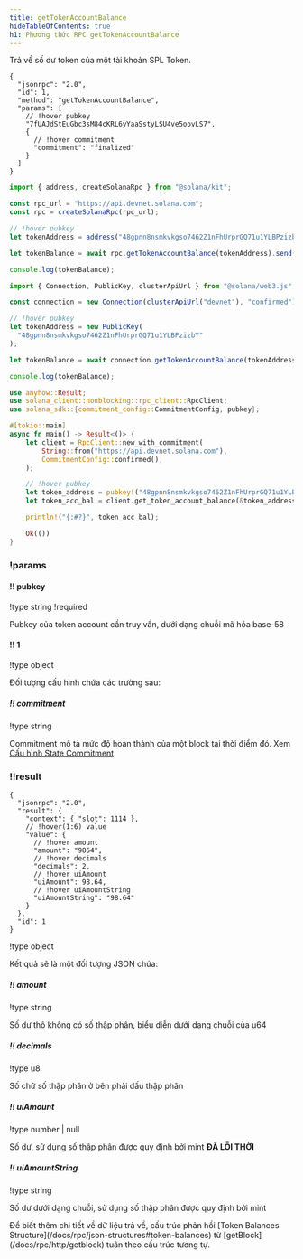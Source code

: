 ```yaml
---
title: getTokenAccountBalance
hideTableOfContents: true
h1: Phương thức RPC getTokenAccountBalance
---
```


Trả về số dư token của một tài khoản SPL Token.

<APIMethod>

```jsonc !!request curl
{
  "jsonrpc": "2.0",
  "id": 1,
  "method": "getTokenAccountBalance",
  "params": [
    // !hover pubkey
    "7fUAJdStEuGbc3sM84cKRL6yYaaSstyLSU4ve5oovLS7",
    {
      // !hover commitment
      "commitment": "finalized"
    }
  ]
}
```

```ts !!request title="Kit"
import { address, createSolanaRpc } from "@solana/kit";

const rpc_url = "https://api.devnet.solana.com";
const rpc = createSolanaRpc(rpc_url);

// !hover pubkey
let tokenAddress = address("48gpnn8nsmkvkgso7462Z1nFhUrprGQ71u1YLBPzizbY");

let tokenBalance = await rpc.getTokenAccountBalance(tokenAddress).send();

console.log(tokenBalance);
```

```ts !!request title="web3.js"
import { Connection, PublicKey, clusterApiUrl } from "@solana/web3.js";

const connection = new Connection(clusterApiUrl("devnet"), "confirmed");

// !hover pubkey
let tokenAddress = new PublicKey(
  "48gpnn8nsmkvkgso7462Z1nFhUrprGQ71u1YLBPzizbY"
);

let tokenBalance = await connection.getTokenAccountBalance(tokenAddress);

console.log(tokenBalance);
```

```rs !!request title="Rust"
use anyhow::Result;
use solana_client::nonblocking::rpc_client::RpcClient;
use solana_sdk::{commitment_config::CommitmentConfig, pubkey};

#[tokio::main]
async fn main() -> Result<()> {
    let client = RpcClient::new_with_commitment(
        String::from("https://api.devnet.solana.com"),
        CommitmentConfig::confirmed(),
    );

    // !hover pubkey
    let token_address = pubkey!("48gpnn8nsmkvkgso7462Z1nFhUrprGQ71u1YLBPzizbY");
    let token_acc_bal = client.get_token_account_balance(&token_address).await?;

    println!("{:#?}", token_acc_bal);

    Ok(())
}
```

### !params

#### !! pubkey

!type string
!required

Pubkey của token account cần truy vấn, dưới dạng chuỗi mã hóa base-58

#### !! 1

!type object

Đối tượng cấu hình chứa các trường sau:

##### !! commitment

!type string

Commitment mô tả mức độ hoàn thành của một block tại thời điểm đó. Xem
[Cấu hình State Commitment](/docs/rpc#configuring-state-commitment).

### !!result

```jsonc !response
{
  "jsonrpc": "2.0",
  "result": {
    "context": { "slot": 1114 },
    // !hover(1:6) value
    "value": {
      // !hover amount
      "amount": "9864",
      // !hover decimals
      "decimals": 2,
      // !hover uiAmount
      "uiAmount": 98.64,
      // !hover uiAmountString
      "uiAmountString": "98.64"
    }
  },
  "id": 1
}
```

!type object

Kết quả sẽ là một đối tượng JSON chứa:

##### !! amount

!type string

Số dư thô không có số thập phân, biểu diễn dưới dạng chuỗi của u64

##### !! decimals

!type u8

Số chữ số thập phân ở bên phải dấu thập phân

##### !! uiAmount

!type number | null

Số dư, sử dụng số thập phân được quy định bởi mint **ĐÃ LỖI THỜI**

##### !! uiAmountString

!type string

Số dư dưới dạng chuỗi, sử dụng số thập phân được quy định bởi mint

</APIMethod>

<Callout type="info">
  Để biết thêm chi tiết về dữ liệu trả về, cấu trúc phản hồi [Token Balances
  Structure](/docs/rpc/json-structures#token-balances) từ
  [getBlock](/docs/rpc/http/getblock) tuân theo cấu trúc tương tự.
</Callout>
